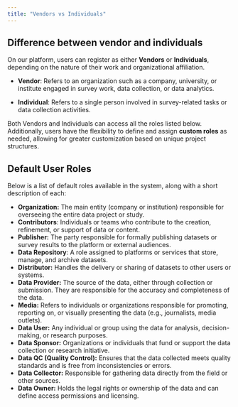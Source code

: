```yaml
---
title: "Vendors vs Individuals" 
---
```


## **Difference between vendor and individuals** 

On our platform, users can register as either **Vendors** or **Individuals**, depending on the nature of their work and organizational affiliation.

* **Vendor**: Refers to an organization such as a company, university, or institute engaged in survey work, data collection, or data analytics.

* **Individual**: Refers to a single person involved in survey-related tasks or data collection activities.

Both Vendors and Individuals can access all the roles listed below. Additionally, users have the flexibility to define and assign **custom roles** as needed, allowing for greater customization based on unique project structures.

## **Default User Roles**
Below is a list of default roles available in the system, along with a short description of each:

* **Organization:** The main entity (company or institution) responsible for overseeing the entire data project or study.  
* **Contributors**: Individuals or teams who contribute to the creation, refinement, or support of data or content.  
* **Publisher:** The party responsible for formally publishing datasets or survey results to the platform or external audiences.  
* **Data Repository**: A role assigned to platforms or services that store, manage, and archive datasets.  
* **Distributor:** Handles the delivery or sharing of datasets to other users or systems.  
* **Data Provider:** The source of the data, either through collection or submission. They are responsible for the accuracy and completeness of the data.  
* **Media:** Refers to individuals or organizations responsible for promoting, reporting on, or visually presenting the data (e.g., journalists, media outlets).  
* **Data User:** Any individual or group using the data for analysis, decision-making, or research purposes.  
* **Data Sponsor:** Organizations or individuals that fund or support the data collection or research initiative.  
* **Data QC (Quality Control):** Ensures that the data collected meets quality standards and is free from inconsistencies or errors.  
* **Data Collector:** Responsible for gathering data directly from the field or other sources.  
* **Data Owner:** Holds the legal rights or ownership of the data and can define access permissions and licensing.

